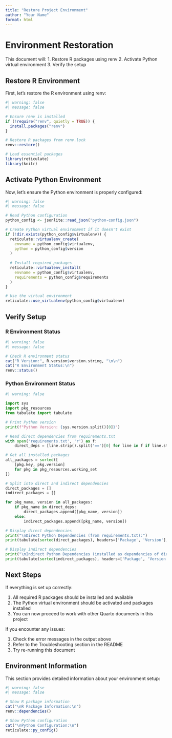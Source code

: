 ```yaml
---
title: "Restore Project Environment"
author: "Your Name"
format: html
---
```


# Environment Restoration

This document will:
1. Restore R packages using renv
2. Activate Python virtual environment
3. Verify the setup

## Restore R Environment

First, let's restore the R environment using renv:

```r
#| warning: false
#| message: false

# Ensure renv is installed
if (!require("renv", quietly = TRUE)) {
  install.packages("renv")
}

# Restore R packages from renv.lock
renv::restore()

# Load essential packages
library(reticulate)
library(knitr)
```

## Activate Python Environment

Now, let's ensure the Python environment is properly configured:

```r
#| warning: false
#| message: false

# Read Python configuration
python_config <- jsonlite::read_json("python-config.json")

# Create Python virtual environment if it doesn't exist
if (!dir.exists(python_config$virtualenv)) {
  reticulate::virtualenv_create(
    envname = python_config$virtualenv,
    python = python_config$version
  )
  
  # Install required packages
  reticulate::virtualenv_install(
    envname = python_config$virtualenv,
    requirements = python_config$requirements
  )
}

# Use the virtual environment
reticulate::use_virtualenv(python_config$virtualenv)
```

## Verify Setup

### R Environment Status

```r
#| warning: false
#| message: false

# Check R environment status
cat("R Version:", R.version$version.string, "\n\n")
cat("R Environment Status:\n")
renv::status()
```

### Python Environment Status

```python
#| warning: false

import sys
import pkg_resources
from tabulate import tabulate

# Print Python version
print(f"Python Version: {sys.version.split()[0]}")

# Read direct dependencies from requirements.txt
with open('requirements.txt', 'r') as f:
    direct_deps = [line.strip().split('==')[0] for line in f if line.strip()]

# Get all installed packages
all_packages = sorted([
    [pkg.key, pkg.version]
    for pkg in pkg_resources.working_set
])

# Split into direct and indirect dependencies
direct_packages = []
indirect_packages = []

for pkg_name, version in all_packages:
    if pkg_name in direct_deps:
        direct_packages.append([pkg_name, version])
    else:
        indirect_packages.append([pkg_name, version])

# Display direct dependencies
print("\nDirect Python Dependencies (from requirements.txt):")
print(tabulate(sorted(direct_packages), headers=['Package', 'Version'], tablefmt='pipe'))

# Display indirect dependencies
print("\nIndirect Python Dependencies (installed as dependencies of direct packages):")
print(tabulate(sorted(indirect_packages), headers=['Package', 'Version'], tablefmt='pipe'))
```

## Next Steps

If everything is set up correctly:

1. All required R packages should be installed and available
2. The Python virtual environment should be activated and packages installed
3. You can now proceed to work with other Quarto documents in this project

If you encounter any issues:

1. Check the error messages in the output above
2. Refer to the Troubleshooting section in the README
3. Try re-running this document

## Environment Information

This section provides detailed information about your environment setup:

```r
#| warning: false
#| message: false

# Show R package information
cat("\nR Package Information:\n")
renv::dependencies()

# Show Python configuration
cat("\nPython Configuration:\n")
reticulate::py_config()
```
